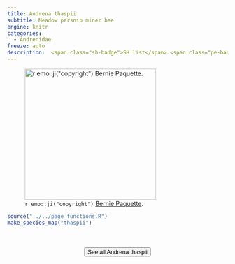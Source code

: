 ```yaml
---
title: Andrena thaspii
subtitle: Meadow parsnip miner bee
engine: knitr
categories:
  - Andrenidae
freeze: auto
description:  <span class="sh-badge">SH list</span> <span class="pe-badge">PM Evidence</span>
---
```

![`r emo::ji("copyright")` [Bernie Paquette ](https://inaturalist.ca/photos/293350426).](https://inaturalist-open-data.s3.amazonaws.com/photos/293350426/large.jpeg){height=300}





```r
source("../../page_functions.R")
make_species_map("thaspii")
```
<br><br>
<center>


<a href="https://www.zoology.ubc.ca/entomology/main/Hymenoptera/Andrenidae/Andrena%20thaspii.php"><button type="button" class="btn btn-secondary">See all Andrena thaspii <i class="fa-solid fa-arrow-up-right-from-square"></i> </button></a>
</center>
